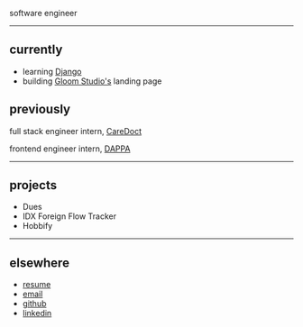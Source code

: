 software engineer

---

## currently

- learning [Django](https://www.djangoproject.com/)
- building [Gloom Studio's](https://www.linkedin.com/company/gloom-studios/) landing page

## previously

full stack engineer intern, [CareDoct](https://caredoct.com/)

frontend engineer intern, [DAPPA](https://dappa.fashion/)

---

## projects

<ul className="flex flex-col text-sm [&_*]:font-normal">
  <li>
    <CustomLink href="https://dues-deploy.vercel.app/">Dues</CustomLink>
  </li>
  <li>
    <CustomLink href="https://github.com/koalacapek/ihsg-stocks-flow">
      IDX Foreign Flow Tracker
    </CustomLink>
  </li>
  <li>
    <CustomLink href="https://hansreynaldi.com/">Hobbify</CustomLink>
  </li>
</ul>

---

## elsewhere

- [resume](/resume.pdf)
- [email](mailto:hanskr7882@gmail.com)
- [github](https://www.github.com/koalacapek)
- [linkedin](https://www.linkedin.com/in/hans-kristian-reynaldi/)
